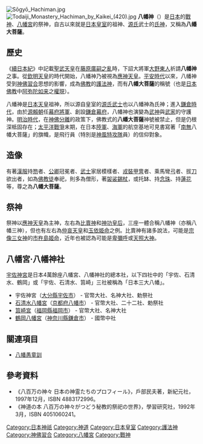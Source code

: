 [[File:Sōgyō_Hachiman.jpg|thumb]]
[[File:Todaiji_Monastery_Hachiman_by_Kaikei_(420).jpg|thumb]]
'''八幡神'''（{{lang-ja|はちまんしん、やはたのかみ、やわたのかみ}}）是[[日本|日本]]的[[戰神|戰神]]、[[八幡宮|八幡宮]]的祭神，自古以來就是[[日本皇室|日本皇室]]的祖神、[[源氏|源氏]]武士的[[氏神|氏神]]，又稱為'''八幡大菩薩'''。

== 歷史 ==
《[[續日本紀|續日本紀]]》中記載[[聖武天皇|聖武天皇]]在[[藤原廣嗣之亂|藤原廣嗣之亂]]時，下詔大將軍[[大野東人|大野東人]]祈請'''八幡神'''之事。從[[欽明天皇|欽明天皇]]的時代開始，八幡神乃被視為[[應神天皇|應神天皇]]。[[平安時代|平安時代]]以來，八幡神受到[[神佛習合|神佛習合]]思想的影響，成為[[佛教|佛教]]的[[護法神|護法神]]，而有'''八幡大菩薩'''的稱號（也是[[日本佛教|日本佛教]]中[[阿弥陀如来|阿弥陀如来]]之[[權現|權現]]）。

八幡神是[[日本天皇|日本天皇]]祖神，所以源自皇室的[[源氏|源氏]][[武士|武士]]也以八幡神為氏神；進入[[鎌倉時代|鎌倉時代]]，由於[[源賴朝|源賴朝]]任[[幕府將軍|幕府將軍]]、創設[[鎌倉幕府|鎌倉幕府]]，八幡神也演變為[[武神|武神]]與[[武家|武家]]的守護神。[[明治時代|明治時代]]，在[[神佛分離|神佛分離]]的政策下，佛教式的'''八幡大菩薩'''神號被禁止，但是仍根深柢固存在；[[太平洋戰爭|太平洋戰爭]]末期，在日本[[陸軍|陸軍]]、[[海軍|海軍]]的航空基地可見書寫著「[[南無|南無]]八幡大菩薩」的旗幟，是飛行員（特別是[[神風特攻隊|神風特攻隊]]員）的信仰對象。

== 造像 ==
有著[[漢服|漢服]]持[[笏|笏]]者、[[公卿|公卿]]冠冕者、[[武士|武士]]家居模樣者、[[戎裝|戎裝]][[甲冑|甲冑]]者、乘馬彎[[弓|弓]]者、拔[[刀|刀]]欲出者，如為[[佛教徒|佛教徒]]奉祀，則多為僧形，著[[袈裟|袈裟]][[錫杖|錫杖]]，或托缽、持[[念珠|念珠]]、持[[蓮花|蓮花]]等，尊之為'''八幡大菩薩'''。

== 祭神 ==
祭神以[[應神天皇|應神天皇]]為主神，左右為[[比賣神|比賣神]]和[[神功皇后|神功皇后]]，三座一體合稱八幡神（亦稱八幡三神），但也有左右為[[仲哀天皇|仲哀天皇]]和[[玉依姬|玉依姫命]]之例。比賣神有諸多說法，可能是[[宗像三女神|宗像三女神]]的[[市寸島比賣命|市杵島姬命]]，近年也被認為可能是[[卑彌呼|卑彌呼]]或[[天照大神|天照大神]]。

== 八幡宮‧八幡神社 ==
[[宇佐神宮|宇佐神宮]]是日本4萬餘座八幡宮、八幡神社的總本社，以下四社中的「宇佐、石清水、鶴岡」或「宇佐、石清水、筥崎」三社被稱為「日本三大八幡」。

* 宇佐神宮（[[大分縣|大分縣]][[宇佐市|宇佐市]]） - 官幣大社、名神大社、勅祭社
* [[石清水八幡宮|石清水八幡宮]]（[[京都府|京都府]][[八幡市|八幡市]]） - 官幣大社、二十二社、勅祭社
* [[筥崎宮|筥崎宮]]（[[福岡縣|福岡縣]][[福岡市|福岡市]]） - 官幣大社、名神大社
* [[鶴岡八幡宮|鶴岡八幡宮]]（[[神奈川縣|神奈川縣]][[鎌倉市|鎌倉市]]） - 國幣中社

== 關連項目 ==
* [[八幡愚童訓|八幡愚童訓]]

== 參考資料 ==
* 《八百万の神々 日本の神霊たちのプロフィール》，戶部民夫著，新紀元社，1997年12月，ISBN 4883172996。 
* 《神道の本 八百万の神々がつどう秘教的祭祀の世界》，學習研究社，1992年3月，ISBN 4051060241。

{{Authority control}}
[[Category:日本神祇|Category:日本神祇]]
[[Category:神道|Category:神道]]
[[Category:日本皇室|Category:日本皇室]]
[[Category:護法神|Category:護法神]]
[[Category:神佛習合|Category:神佛習合]]
[[Category:八幡宮|Category:八幡宮]]
[[Category:戰神|Category:戰神]]